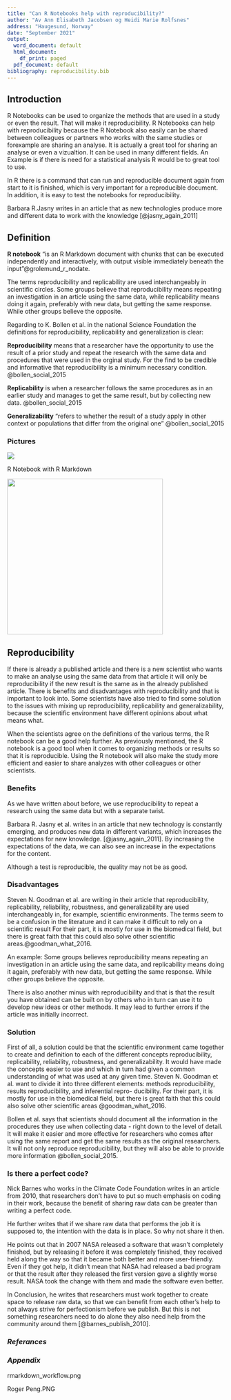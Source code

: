 ```yaml
---
title: "Can R Notebooks help with reproducibility?"
author: "Av Ann Elisabeth Jacobsen og Heidi Marie Rolfsnes"
address: "Haugesund, Norway"
date: "September 2021"
output:
  word_document: default
  html_document:
    df_print: paged
  pdf_document: default
bibliography: reproducibility.bib
---
```


## Introduction

R Notebooks can be used to organize the methods that are used in a study
or even the result. That will make it reproducibility. R Notebooks can
help with reproducibility because the R Notebook also easily can be
shared between colleagues or partners who works with the same studies or
forexample are sharing an analyse. It is actually a great tool for
sharing an analyse or even a vizualtion. It can be used in many
different fields. An Example is if there is need for a statistical
analysis R would be to great tool to use.

In R there is a command that can run and reproducible document again
from start to it is finished, which is very important for a reproducible
document. In addition, it is easy to test the notebooks for
reproducibility.

Barbara R.Jasny writes in an article that as new technologies produce
more and different data to work with the knowledge [@jasny_again_2011]

## Definition

**R notebook** "is an R Markdown document with chunks that can be
executed independently and interactively, with output visible
immediately beneath the input"@grolemund_r_nodate.

The terms reproducibility and replicability are used interchangeably in
scientific circles. Some groups believe that reproducibility means
repeating an investigation in an article using the same data, while
replicability means doing it again, preferably with new data, but
getting the same response. While other groups believe the opposite.

Regarding to K. Bollen et al. in the national Science Foundation the
definitions for reproducibility, replicability and generalization is
clear:

**Reproducibility** means that a researcher have the opportunity to use
the result of a prior study and repeat the research with the same data
and procedures that were used in the orginal study. For the find to be
credible and informative that reproducibility is a minimum necessary
condition. @bollen_social_2015

**Replicability** is when a researcher follows the same procedures as in
an earlier study and manages to get the same result, but by collecting
new data. @bollen_social_2015

**Generalizability** "refers to whether the result of a study apply in
other context or populations that differ from the original one"
@bollen_social_2015

### Pictures

[![](Roger%20Peng.PNG)](https://www.jstor.org/stable/pdf/41352177.pdf?refreqid=excelsior%3A4042fa72b0c4b5ce6ed25e118e92172a)

R Notebook with R Markdown

![](rmarkdown_workflow.png){width="361"}

## **Reproducibility**

If there is already a published article and there is a new scientist who
wants to make an analyse using the same data from that article it will
only be reproducibility if the new result is the same as in the already
published article. There is benefits and disadvantages with
reproducibility and that is important to look into. Some scientists have
also tried to find some solution to the issues with mixing up
reproducibility, replicability and generalizability, because the
scientific environment have different opinions about what means what.

When the scientists agree on the definitions of the various terms, the R
notebook can be a good help further. As previously mentioned, the R
notebook is a good tool when it comes to organizing methods or results
so that it is reproducible. Using the R notebook will also make the
study more efficient and easier to share analyzes with other colleagues
or other scientists.

### Benefits

As we have written about before, we use reproducibility to repeat a
research using the same data but with a separate twist.

Barbara R. Jasny et al. writes in an article that new technology is
constantly emerging, and produces new data in different variants, which
increases the expectations for new knowledge. [@jasny_again_2011]. By
increasing the expectations of the data, we can also see an increase in
the expectations for the content.

Although a test is reproducible, the quality may not be as good.

### Disadvantages

Steven N. Goodman et al. are writing in their article that
reproducibility, replicability, reliability, robustness, and
generalizability are used interchangeably in, for example, scientific
environments. The terms seem to be a confusion in the literature and it
can make it difficult to rely on a scientific result For their part, it
is mostly for use in the biomedical field, but there is great faith that
this could also solve other scientific areas.\@goodman_what_2016.

An example: Some groups believes reproducibility means repeating an
investigation in an article using the same data, and replicability means
doing it again, preferably with new data, but getting the same response.
While other groups believe the opposite.

There is also another minus with reproducibility and that is that the
result you have obtained can be built on by others who in turn can use
it to develop new ideas or other methods. It may lead to further errors
if the article was initially incorrect.

### Solution

First of all, a solution could be that the scientific environment came
together to create and definition to each of the different concepts
reproducibility, replicability, reliability, robustness, and
generalizability. It would have made the concepts easier to use and
which in turn had given a common understanding of what was used at any
given time. Steven N. Goodman et al. want to divide it into three
different elements: methods reproducibility, results reproducibility,
and inferential repro- ducibility. For their part, it is mostly for use
in the biomedical field, but there is great faith that this could also
solve other scientific areas @goodman_what_2016.

Bollen et al. says that scientists should document all the information
in the procedures they use when collecting data - right down to the
level of detail. It will make it easier and more effective for
researchers who comes after using the same report and get the same
results as the original researchers. It will not only reproduce
reproducibility, but they will also be able to provide more information
@bollen_social_2015.

### Is there a perfect code?

Nick Barnes who works in the Climate Code Foundation writes in an
article from 2010, that researchers don't have to put so much emphasis
on coding in their work, because the benefit of sharing raw data can be
greater than writing a perfect code.

He further writes that if we share raw data that performs the job it is
supposed to, the intention with the data is in place. So why not share
it then.

He points out that in 2007 NASA released a software that wasn't
completely finished, but by releasing it before it was completely
finished, they received held along the way so that it became both better
and more user-friendly. Even if they got help, it didn't mean that NASA
had released a bad program or that the result after they released the
first version gave a slightly worse result. NASA took the change with
them and made the software even better.

In Conclusion, he writes that researchers must work together to create
space to release raw data, so that we can benefit from each other's help
to not always strive for perfectionism before we publish. But this is
not something researchers need to do alone they also need help from the
community around them [@barnes_publish_2010].

### *Referances*

::: {#refs}
:::

### *Appendix*

rmarkdown_workflow.png

Roger Peng.PNG
